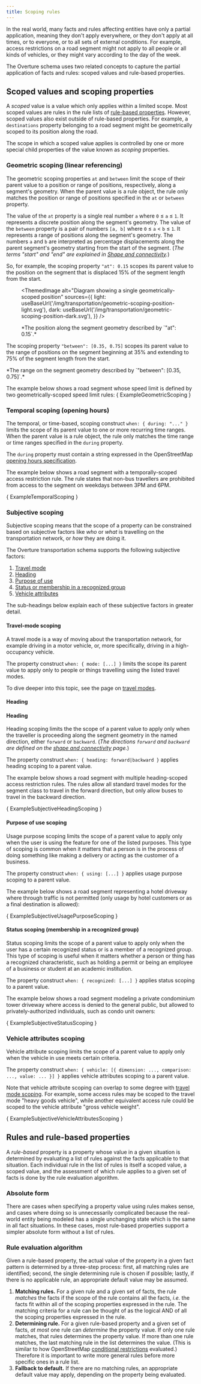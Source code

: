 ```yaml
---
title: Scoping rules
---
```




In the real world, many facts and rules affecting entities have
only a partial application, meaning they don't apply everywhere, or
they don't apply at all times, or to everyone, or to all sets of
external conditions. For example, access restrictions on a road segment
might not apply to all people or all kinds of vehicles, or they might
vary according to the day of the week. <!-- add another example that is not transportation focused -->

The Overture schema uses two related concepts to capture the partial application of facts and rules: scoped values and rule-based properties.

## Scoped values and scoping properties

A *scoped* value is a value which only applies within a limited scope. Most scoped values are rules in the rule lists of [rule-based properties](#rules-and-rule-based-properties). However, scoped values also exist outside of rule-based properties. For example, a `destinations` property belonging to a road segment might be geometrically scoped to its position along the road.

The scope in which a scoped value applies is controlled by one or more special child properties of the value known as *scoping* properties.

### Geometric scoping (linear referencing)

<Tabs>
  <TabItem value="description" label="Description" default>

The geometric scoping properties `at` and `between` limit the scope of their parent value to a position or range of positions, respectively, along a segment's geometry. When the parent value is a rule object, the rule only matches the position or range of positions specified in the `at` or `between` property.

The value of the `at` property is a single real number `a` where `0` &le; `a`
&le; `1`. It represents a discrete position along the segment's geometry. The
value of the `between` property is a pair of numbers `[a, b]` where `0` &le;
`a` &lt; `b` &le; `1`. It represents a range of positions along the segment's
geometry. The numbers `a` and `b` are interpreted as percentage displacements
along the parent segment's geometry starting from the start of the segment.
(*The terms "start" and "end" are explained in
[Shape and connectivity](https://docs.overturemaps.org/guides/transportation/shape-connectivity).*)

So, for example, the scoping property `"at": 0.15` scopes its parent value
to the position on the segment that is displaced 15% of the segment length from
the start.

<div style={{textAlign: 'center'}}>

<figure>

<ThemedImage
  alt="Diagram showing a single geometrically-scoped position"
  sources={{
    light: useBaseUrl('/img/transportation/geometric-scoping-position-light.svg'),
    dark: useBaseUrl('/img/transportation/geometric-scoping-position-dark.svg'),
  }}
  />
<figcaption>
*The position along the segment geometry described by `"at": 0.15`.*
</figcaption>
</figure>
</div>

The scoping property `"between": [0.35, 0.75]` scopes its parent value to the range of positions on the segment beginning at 35% and extending to 75% of the segment length from the start.

<div style={{textAlign: 'center'}}>
  <ThemedImage
    alt="Diagram showing a geometrically-scoped range"
    sources={{
      light: useBaseUrl('/img/transportation/geometric-scoping-range-light.svg'),
      dark: useBaseUrl('/img/transportation/geometric-scoping-range-dark.svg'),
    }}
  />
  <figcaption>
    *The range on the segment geometry described by `"between": [0.35, 0.75]`.*
  </figcaption>
</div>
</TabItem>
<TabItem value="example" label="Example" default>

  The example below shows a road segment whose speed limit is defined by two geometrically-scoped speed limit rules:
  <CodeBlock language="yaml">{ ExampleGeometricScoping }</CodeBlock>
  </TabItem>
</Tabs>

### Temporal scoping (opening hours)

<Tabs>
  <TabItem value="description" label="Description" default>

The temporal, or time-based, scoping construct `when: { during: "..." }` limits the scope of its parent value to one or more recurring time ranges.
When the parent value is a rule object, the rule only matches the time range or time ranges specified in the `during` property.

The `during` property must contain a string expressed in the OpenStreetMap
[opening hours specification](https://wiki.openstreetmap.org/wiki/Key:opening_hours/specification).

  </TabItem>
  <TabItem value="example" label="Example" default>

The example below shows a road segment with a temporally-scoped access restriction rule. The rule states that non-bus travellers are prohibited from access to the segment on weekdays between 3PM and 6PM.

<CodeBlock language="yaml">{ ExampleTemporalScoping }</CodeBlock>

  </TabItem>
</Tabs>

<!-- TODO: Document side scoping here. -->

### Subjective scoping

Subjective scoping means that the scope of a property can be constrained based on subjective factors like *who* or *what* is travelling on the transportation network, or *how* they are doing it.

The Overture transportation schema supports the following subjective factors:

1. [Travel mode](#travel-mode-scoping)
1. [Heading](#heading)
1. [Purpose of use](#purpose-of-use-scoping)
1. [Status or membership in a recognized group](#status-scoping-membership-in-a-recognized-group)
1. [Vehicle attributes](#vehicle-attributes-scoping)

The sub-headings below explain each of these subjective factors in greater
detail.

#### Travel-mode scoping

A travel mode is a way of moving about the transportation network, for example driving in a motor vehicle, or, more specifically, driving in a high-occupancy vehicle.

The property construct `when: { mode: [...] }` limits the scope its parent value to apply only to people or things travelling using the listed travel modes.

To dive deeper into this topic, see the page on [travel modes](https://docs.overturemaps.org/guides/transportation/travel-modes).

#### Heading
#### Heading

<Tabs>
  <TabItem value="description" label="Description" default>

Heading scoping limits the the scope of a parent value to apply only when the traveller is proceeding along the segment geometry in the named direction, either `forward` or `backward`.
(*The directions `forward` and `backward` are defined on the [shape and connectivity](https://docs.overturemaps.org/guides/transportation/shape-connectivity) page.*)

The property construct `when: { heading: forward|backward }` applies heading scoping to a parent value.


  </TabItem>
  <TabItem value="example" label="Example" default>

The example below shows a road segment with multiple heading-scoped access restriction rules. The rules allow all standard travel modes for the segment class to travel in the forward direction, but only allow buses to travel in the backward direction.

<CodeBlock language="yaml">{ ExampleSubjectiveHeadingScoping }</CodeBlock>
  </TabItem>
</Tabs>


#### Purpose of use scoping

<Tabs>
  <TabItem value="description" label="Description" default>

Usage purpose scoping limits the scope of a parent value to apply only when the user is using the feature for one of the listed purposes.
This type of scoping is common when it matters that a person is in the process of doing something like making a delivery or acting as the customer of a business.

The property construct `when: { using: [...] }` applies usage purpose scoping to a parent value.

  </TabItem>
  <TabItem value="example" label="Example" default>

The example below shows a road segment representing a hotel driveway where through traffic is not permitted (only usage by hotel customers or as a final destination is allowed):

  <CodeBlock language="yaml">{ ExampleSubjectiveUsagePurposeScoping }</CodeBlock>

  </TabItem>
</Tabs>

#### Status scoping (membership in a recognized group)

<Tabs>
  <TabItem value="description" label="Description" default>

Status scoping limits the scope of a parent value to apply only when the user has a certain recognized status or is a member of a recognized
group.
This type of scoping is useful when it matters whether a person or thing has a recognized characteristic, such as holding a permit or being an employee of a business or student at an academic institution.

The property construct `when: { recognized: [...] }` applies status scoping to a parent value.

  </TabItem>
  <TabItem value="example" label="Example" default>

The example below shows a road segment modeling a private condominium tower driveway where access is denied to the general public, but allowed to privately-authorized individuals, such as condo unit owners:

<CodeBlock language="yaml">{ ExampleSubjectiveStatusScoping }</CodeBlock>

  </TabItem>
</Tabs>

### Vehicle attributes scoping

<Tabs>
  <TabItem value="description" label="Description" default>

Vehicle attribute scoping limits the scope of a parent value to apply only when the vehicle in use meets certain criteria.

The property construct `when: { vehicle: [{ dimension: ..., comparison: ..., value: ... }] }` applies vehicle attributes scoping to a parent value.

Note that vehicle attribute scoping can overlap to some degree with [travel mode scoping](#travel-mode-scoping).
For example, some access rules may be scoped to the travel mode "heavy goods vehicle", while another equivalent access rule could be scoped to the vehicle attribute "gross vehicle weight".

  </TabItem>
  <TabItem value="example" label="Example" default>

<CodeBlock language="yaml">{ ExampleSubjectiveVehicleAttributesScoping }</CodeBlock>

  </TabItem>
</Tabs>


<!--

TODO: Environmental scoping is omitted from the documentation for the
      time being, since we have not yet implemented the `conditions`
      property documented in: https://wiki.overturemaps.org/x/PAcG.
      See also: https://github.com/OvertureMaps/schema-wg/issues/146.

### Environmental scoping

-->

## Rules and rule-based properties

A *rule-based* property is a property whose value in a given situation is determined by evaluating a list of rules against the facts applicable to that situation.
Each individual rule in the list of rules is itself a scoped value, a scoped value, and the assessment of which rule applies to a given set of facts is done by the rule evaluation algorithm.

### Absolute form

There are cases when specifying a property value using rules makes sense, and
cases where doing so is unnecessarily complicated because the real-world entity
being modeled has a single unchanging state which is the same in all fact
situations. In these cases, most rule-based properties support a simpler
absolute form without a list of rules.

### Rule evaluation algorithm

Given a rule-based property, the actual value of the property in a given fact
pattern is determined by a three-step process: first, all matching rules are
identified; second, the single determining rule is chosen if possible; lastly,
if there is no applicable rule, an appropriate default value may be assumed.

1. **Matching rules.** For a given rule and a given set of facts, the rule
   *matches* the facts if the scope of the rule contains all the facts, *i.e.*
   the facts fit within all of the scoping properties expressed in the rule. The
   matching criteria for a rule can be thought of as the logical AND of all the
   scoping properties expressed in the rule.
2. **Determining rule.** For a given rule-based property and a given set of
   facts, *at most* one rule can *determine* the property value. If only one
   rule matches, that rules determines the property value. If more than one rule
   matches, the last matching rule in the list determines the value. (This is
   similar to how OpenStreetMap [conditional restrictions](https://wiki.openstreetmap.org/wiki/Conditional_restrictions)
   evaluated.) Therefore it is important to write more general rules before more
   specific ones in a rule list.
3. **Fallback to default.** If there are no matching rules, an appropriate
   default value may apply, depending on the property being evaluated.
